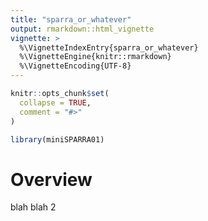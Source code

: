 ```yaml
---
title: "sparra_or_whatever"
output: rmarkdown::html_vignette
vignette: >
  %\VignetteIndexEntry{sparra_or_whatever}
  %\VignetteEngine{knitr::rmarkdown}
  %\VignetteEncoding{UTF-8}
---
```


```r
knitr::opts_chunk$set(
  collapse = TRUE,
  comment = "#>"
)
```

```r
library(miniSPARRA01)
```

# Overview

blah blah 2
